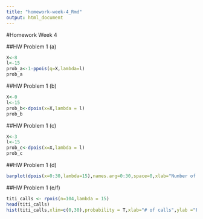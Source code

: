 ```yaml
---
title: "homework-week-4_Rmd"
output: html_document
---
```

#Homework Week 4

##HW Problem 1 (a)
```R
X<-8
l<-15
prob_a<-1-ppois(q=X,lambda=l)
prob_a
```
##HW Problem 1 (b)
```R
X<-0
l<-15
prob_b<-dpois(x=X,lambda = l)
prob_b
```
##HW Problem 1 (c)
```R
X<-3
l<-15
prob_c<-dpois(x=X,lambda = l)
prob_c
```
##HW Problem 1 (d)
```R
barplot(dpois(x=0:30,lambda=15),names.arg=0:30,space=0,xlab="Number of Calls Heard (x)",ylab="Pr(X = x)")
```
##HW Problem 1 (e/f)
```R
titi_calls <- rpois(n=104,lambda = 15)
head(titi_calls)
hist(titi_calls,xlim=c(0,30),probability = T,xlab="# of calls",ylab ="Frequency",main = "Histogram of Titi calls (simulated dataset:n=104)")
```